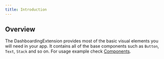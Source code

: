 ```yaml
---
title: Introduction
---
```


## Overview

The DashboardingExtension provides most of the basic visual elements you will need in your app.
It contains all of the base components such as `Button`, `Text`, `Stack` and so on.
For usage example check [Components](../../../getting-started/components).
